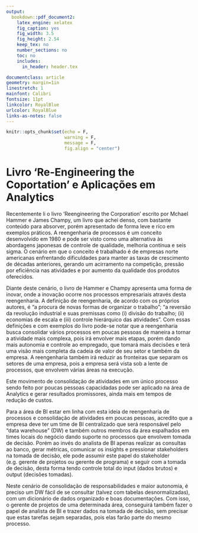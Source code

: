 ```yaml
---
output:
  bookdown::pdf_document2:
    latex_engine: xelatex
    fig_caption: yes
    fig_width: 3.5
    fig_height: 2.54
    keep_tex: no
    number_sections: no
    toc: no
    includes:
      in_header: header.tex

documentclass: article
geometry: margin=1in
linestretch: 1
mainfont: Calibri
fontsize: 11pt
linkcolor: RoyalBlue
urlcolor: RoyalBlue
links-as-notes: false
---
```


```r
knitr::opts_chunk$set(echo = F,
                      warning = F,
                      message = F,
                      fig.align = "center")
```

# Livro 'Re-Engineering the Coportation' e Aplicações em Analytics

Recentemente li o livro ‘Reengineering the Corporation’ escrito por Mchael Hammer e James Champy, um livro que achei denso, com bastante conteúdo para absorver, porém apresentado de forma leve e rico em exemplos práticos. A reengenharia de processos é um conceito desenvolvido em 1980 e pode ser visto como uma alternativa às abordagens japonesas de controle de qualidade, melhoria contínua e seis sigma. O cenário em que o conceito é trabalhado é de empresas norte americanas enfrentando dificuldades para manter as taxas de crescimento de décadas anteriores, gerando um acirramento na competição, pressão por eficiência nas atividades e por aumento da qualidade dos produtos oferecidos.

Diante deste cenário, o livro de Hammer e Champy apresenta uma forma de inovar, onde a inovação ocorre nos processos empresariais através desta reengenharia. A definição de reengenharia, de acordo com os próprios autores, é “a procura de novas formas de organizar o trabalho”; “a reversão da revolução industrial e suas premissas como (i) divisão do trabalho; (ii) economias de escala e (iii) controle hierárquico das atividades”. Com essas definições e com exemplos do livro pode-se notar que a reengenharia busca consolidar vários processos em poucas pessoas de maneira a tornar a atividade mais complexa, pois irá envolver mais etapas, porém dando mais autonomia e controle ao empregado, que tomará mais decisões e terá uma visão mais completa da cadeia de valor de seu setor e também da empresa. A reengenharia também irá reduzir as fronteiras que separam os setores de uma empresa, pois a empresa será vista sob a lente de processos, que envolvem várias áreas na execução.

Este movimento de consolidação de atividades em um único processo sendo feito por poucas pessoas capacidadas pode ser aplicado na área de Analytics e gerar resultados promissores, ainda mais em tempos de redução de custos. 

Para a área de BI estar em linha com esta ideia de reengenharia de processos e consolidação de atividades em poucas pessoas, acredito que a empresa deve ter um time de BI centralizado que será responsável pelo “data warehouse” (DW) e também outros membros da área espalhados em times locais do negócio dando suporte no processos que envolvem tomada de decisão. Porém ao invés do analista de BI apenas realizar as consultas ao banco, gerar métricas, comunicar os insights e pressionar stakeholders na tomada de decisão, ele pode assumir este papel do stakeholder (e.g. gerente de projetos ou gerente de programa) e seguir com a tomada de decisão, desta forma tendo controle total do input (dados brutos) e output (decisões tomadas).

Neste cenário de consolidação de responsabilidades e maior autonomia, é preciso um DW fácil de se consultar (talvez com tabelas desnormalizadas), com um dicionário de dados organizado e boas documentações. Com isso, o gerente de projetos de uma determinada área, conseguirá também fazer o papel de analista de BI e trazer dados na tomada de decisão, sem precisar que estas tarefas sejam separadas, pois elas farão parte do mesmo processo.
